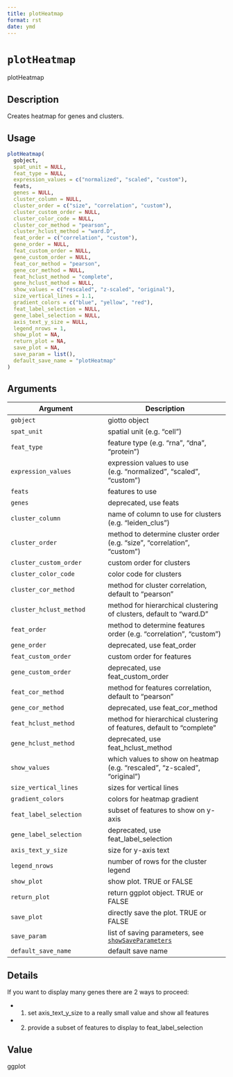 ```yaml
--- 
title: plotHeatmap 
format: rst 
date: ymd 
--- 
```

# `plotHeatmap`

plotHeatmap


## Description

Creates heatmap for genes and clusters.


## Usage

```r
plotHeatmap(
  gobject,
  spat_unit = NULL,
  feat_type = NULL,
  expression_values = c("normalized", "scaled", "custom"),
  feats,
  genes = NULL,
  cluster_column = NULL,
  cluster_order = c("size", "correlation", "custom"),
  cluster_custom_order = NULL,
  cluster_color_code = NULL,
  cluster_cor_method = "pearson",
  cluster_hclust_method = "ward.D",
  feat_order = c("correlation", "custom"),
  gene_order = NULL,
  feat_custom_order = NULL,
  gene_custom_order = NULL,
  feat_cor_method = "pearson",
  gene_cor_method = NULL,
  feat_hclust_method = "complete",
  gene_hclust_method = NULL,
  show_values = c("rescaled", "z-scaled", "original"),
  size_vertical_lines = 1.1,
  gradient_colors = c("blue", "yellow", "red"),
  feat_label_selection = NULL,
  gene_label_selection = NULL,
  axis_text_y_size = NULL,
  legend_nrows = 1,
  show_plot = NA,
  return_plot = NA,
  save_plot = NA,
  save_param = list(),
  default_save_name = "plotHeatmap"
)
```


## Arguments

Argument      |Description
------------- |----------------
`gobject`     |     giotto object
`spat_unit`     |     spatial unit (e.g. "cell")
`feat_type`     |     feature type (e.g. "rna", "dna", "protein")
`expression_values`     |     expression values to use (e.g. "normalized", "scaled", "custom")
`feats`     |     features to use
`genes`     |     deprecated, use feats
`cluster_column`     |     name of column to use for clusters (e.g. "leiden_clus")
`cluster_order`     |     method to determine cluster order (e.g. "size", "correlation", "custom")
`cluster_custom_order`     |     custom order for clusters
`cluster_color_code`     |     color code for clusters
`cluster_cor_method`     |     method for cluster correlation, default to "pearson"
`cluster_hclust_method`     |     method for hierarchical clustering of clusters, default to "ward.D"
`feat_order`     |     method to determine features order (e.g. "correlation", "custom")
`gene_order`     |     deprecated, use feat_order
`feat_custom_order`     |     custom order for features
`gene_custom_order`     |     deprecated, use feat_custom_order
`feat_cor_method`     |     method for features correlation, default to "pearson"
`gene_cor_method`     |     deprecated, use feat_cor_method
`feat_hclust_method`     |     method for hierarchical clustering of features, default to "complete"
`gene_hclust_method`     |     deprecated, use feat_hclust_method
`show_values`     |     which values to show on heatmap (e.g. "rescaled", "z-scaled", "original")
`size_vertical_lines`     |     sizes for vertical lines
`gradient_colors`     |     colors for heatmap gradient
`feat_label_selection`     |     subset of features to show on y-axis
`gene_label_selection`     |     deprecated, use feat_label_selection
`axis_text_y_size`     |     size for y-axis text
`legend_nrows`     |     number of rows for the cluster legend
`show_plot`     |     show plot. TRUE or FALSE
`return_plot`     |     return ggplot object. TRUE or FALSE
`save_plot`     |     directly save the plot. TRUE or FALSE
`save_param`     |     list of saving parameters, see [`showSaveParameters`](#showsaveparameters)
`default_save_name`     |     default save name


## Details

If you want to display many genes there are 2 ways to proceed:
   

*  1. set axis_text_y_size to a really small value and show all features   

*  2. provide a subset of features to display to feat_label_selection


## Value

ggplot


